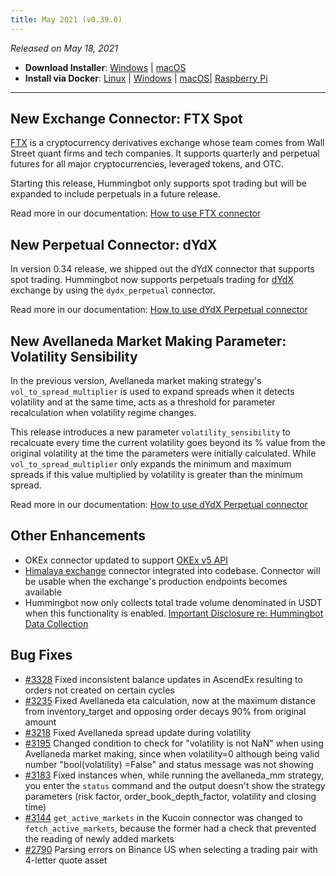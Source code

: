```yaml
---
title: May 2021 (v0.39.0)
---
```



_Released on May 18, 2021_

- **Download Installer**: [Windows](https://dist.hummingbot.io/hummingbot_v0.38.0_setup.exe) | [macOS](https://dist.hummingbot.io/hummingbot_v0.38.0.dmg)
- **Install via Docker**: [Linux](/installation/linux/#install-via-docker) | [Windows](/installation/windows/#install-via-docker) | [macOS](/installation/mac/#install-via-docker)| [Raspberry Pi](/installation/raspberry/)

---

## New Exchange Connector: FTX Spot

[FTX](https://ftx.com) is a cryptocurrency derivatives exchange whose team comes from Wall Street quant firms and tech companies. It supports quarterly and perpetual futures for all major cryptocurrencies, leveraged tokens, and OTC.

Starting this release, Hummingbot only supports spot trading but will be expanded to include perpetuals in a future release.

Read more in our documentation: [How to use FTX connector](/exchange-connectors/ftx/)

## New Perpetual Connector: dYdX

In version 0.34 release, we shipped out the dYdX connector that supports spot trading. Hummingbot now supports perpetuals trading for [dYdX](http://trade.dydx.exchange/) exchange by using the `dydx_perpetual` connector.

Read more in our documentation: [How to use dYdX Perpetual connector](/exchange-connectors/dydx-perpetual/)

## New Avellaneda Market Making Parameter: Volatility Sensibility

In the previous version, Avellaneda market making strategy's `vol_to_spread_multiplier` is used to expand spreads when it detects volatility and at the same time, acts as a threshold for parameter recalculation when volatility regime changes.

This release introduces a new parameter `volatility_sensibility` to recalcuate every time the current volatility goes beyond its % value from the original volatility at the time the parameters were initially calculated. While `vol_to_spread_multiplier` only expands the minimum and maximum spreads if this value multiplied by volatility is greater than the minimum spread.

Read more in our documentation: [How to use dYdX Perpetual connector](/strategies/avellaneda-market-making/#volatility_sensibility)

## Other Enhancements

- OKEx connector updated to support [OKEx v5 API](https://www.okex.com/academy/en/complete-guide-to-okex-api-v5-upgrade)
- [Himalaya exchange](https://www.himalaya.exchange) connector integrated into codebase. Connector will be usable when the exchange's production endpoints becomes available
- Hummingbot now only collects total trade volume denominated in USDT when this functionality is enabled. [Important Disclosure re: Hummingbot Data Collection](https://github.com/CoinAlpha/hummingbot/blob/master/DATA_COLLECTION.md)

## Bug Fixes

- [#3328](https://github.com/CoinAlpha/hummingbot/issues/3328) Fixed inconsistent balance updates in AscendEx resulting to orders not created on certain cycles
- [#3235](https://github.com/CoinAlpha/hummingbot/pull/3235) Fixed Avellaneda eta calculation, now at the maximum distance from inventory_target and opposing order decays 90% from original amount
- [#3218](https://github.com/CoinAlpha/hummingbot/pull/3218) Fixed Avellaneda spread update during volatility
- [#3195](https://github.com/CoinAlpha/hummingbot/pull/3195) Changed condition to check for "volatility is not NaN" when using Avellaneda market making, since when volatility=0 although being valid number "bool(volatility) =False" and status message was not showing
- [#3183](https://github.com/CoinAlpha/hummingbot/issues/3183) Fixed instances when, while running the avellaneda_mm strategy, you enter the `status` command and the output doesn't show the strategy parameters (risk factor, order_book_depth_factor, volatility and closing time)
- [#3144](https://github.com/CoinAlpha/hummingbot/pull/3144) `get_active_markets` in the Kucoin connector was changed to `fetch_active_markets`, because the former had a check that prevented the reading of newly added markets
- [#2790](https://github.com/CoinAlpha/hummingbot/issues/2790) Parsing errors on Binance US when selecting a trading pair with 4-letter quote asset
